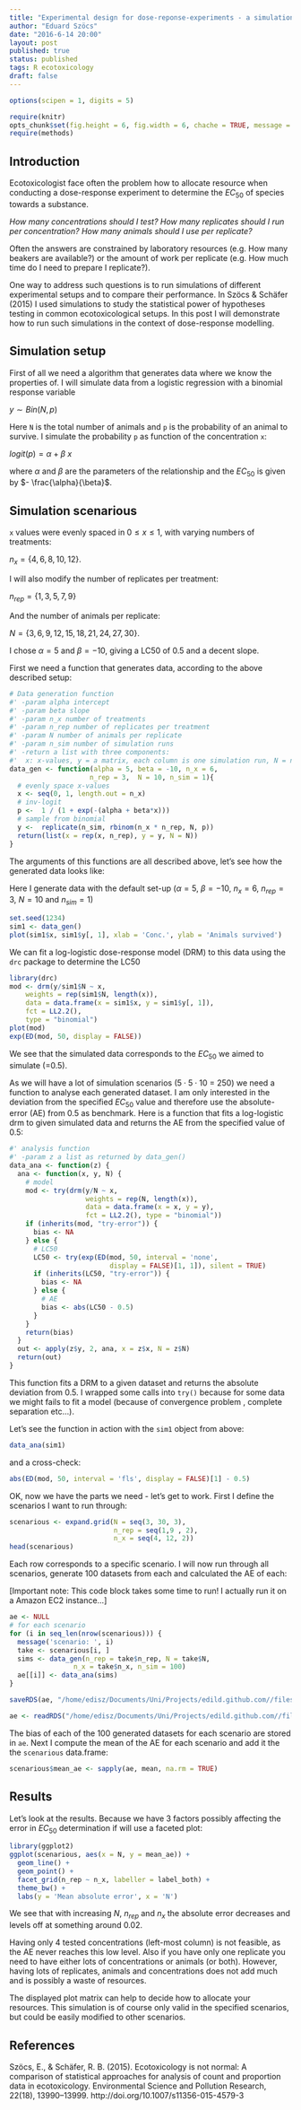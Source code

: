 ```yaml
---
title: "Experimental design for dose-reponse-experiments - a simulation"
author: "Eduard Szöcs"
date: "2016-6-14 20:00"
layout: post
published: true
status: published
tags: R ecotoxicology
draft: false
---
```


```r
options(scipen = 1, digits = 5)
```
```r
require(knitr)
opts_chunk$set(fig.height = 6, fig.width = 6, chache = TRUE, message = FALSE, echo = TRUE, cache = TRUE)
require(methods)
```


## Introduction

Ecotoxicologist face often the problem how to allocate resource when conducting a dose-response experiment to determine the $EC_{50}$ of species towards a substance.

*How many concentrations should I test?* *How many replicates should I run per concentration?*
*How many animals should I use per replicate?*

Often the answers are constrained by laboratory resources (e.g. How many beakers are available?) or the amount of work per replicate (e.g. How much time do I need to prepare I replicate?).

One way to address such questions is to run simulations of different experimental setups and to compare their performance.
In Szöcs & Schäfer (2015) I used simulations to study the statistical power of hypotheses testing in common ecotoxicological setups.
In this post I will demonstrate how to run such simulations in the context of dose-response modelling.


## Simulation setup

First of all we need a algorithm that generates data where we know the properties of.
I will simulate data from a logistic regression with a binomial response variable

$y \sim Bin(N, p)$

Here `N` is the total number of animals and `p` is the probability of an animal to survive.
I simulate the probability `p` as function of the concentration `x`:

$logit(p) = \alpha + \beta~x$

where $\alpha$ and $\beta$ are the parameters of the relationship and the $EC_{50}$ is given by $- \frac{\alpha}{\beta}$.



## Simulation scenarious

`x` values were evenly spaced in $0 \le x \le 1$, with varying numbers of treatments: 

$n_{x} = \{4,6,8,10,12\}$.

I will also modify the number of replicates per treatment:

$n_{rep} = \{1, 3, 5, 7, 9\}$

And the number of animals per replicate:

$N = \{3, 6, 9, 12, 15, 18, 21, 24, 27, 30\}$.

I chose $\alpha = 5$ and $\beta = -10$, giving a LC50 of 0.5 and a decent slope.

First we need a function that generates data, according to the above described setup:

```r
# Data generation function
#' -param alpha intercept
#' -param beta slope  
#' -param n_x number of treatments
#' -param n_rep number of replicates per treatment
#' -param N number of animals per replicate
#' -param n_sim number of simulation runs
#' -return a list with three components:
#'  x: x-values, y = a matrix, each column is one simulation run, N = number of animals
data_gen <- function(alpha = 5, beta = -10, n_x = 6, 
                    n_rep = 3,  N = 10, n_sim = 1){
  # evenly space x-values
  x <- seq(0, 1, length.out = n_x) 
  # inv-logit
  p <-  1 / (1 + exp(-(alpha + beta*x)))  
  # sample from binomial
  y <-  replicate(n_sim, rbinom(n_x * n_rep, N, p)) 
  return(list(x = rep(x, n_rep), y = y, N = N))
}
```

The arguments of this functions are all described above, let's see how the generated data looks like:

Here I generate data with the default set-up ($\alpha = 5$, $\beta = -10$, $n_x = 6$, $n_{rep} = 3$, $N = 10$ and $n_{sim}=1$)

```r
set.seed(1234)
sim1 <- data_gen()
plot(sim1$x, sim1$y[, 1], xlab = 'Conc.', ylab = 'Animals survived')
```

We can fit a log-logistic dose-response model (DRM) to this data using the `drc` package to determine the LC50

```r
library(drc)
mod <- drm(y/sim1$N ~ x, 
    weights = rep(sim1$N, length(x)),
    data = data.frame(x = sim1$x, y = sim1$y[, 1]), 
    fct = LL2.2(), 
    type = "binomial")
plot(mod)
exp(ED(mod, 50, display = FALSE))
```

We see that the simulated data corresponds to the $EC_{50}$ we aimed to simulate (=0.5).

As we will have a lot of simulation scenarios ($5 \cdot 5 \cdot 10~=~250$) we need a function to analyse each generated dataset. 
I am only interested in the deviation from the specified $EC_{50}$ value and therefore use the absolute-error (AE) from 0.5 as benchmark.
Here is a function that fits a log-logistic drm to given simulated data and returns the AE from the specified value of 0.5:

```r
#' analysis function
#' -param z a list as returned by data_gen()
data_ana <- function(z) {
  ana <- function(x, y, N) {
    # model
    mod <- try(drm(y/N ~ x, 
                   weights = rep(N, length(x)),
                   data = data.frame(x = x, y = y), 
                   fct = LL2.2(), type = "binomial"))
    if (inherits(mod, "try-error")) {
      bias <- NA
    } else {
      # LC50
      LC50 <- try(exp(ED(mod, 50, interval = 'none', 
                         display = FALSE)[1, 1]), silent = TRUE)
      if (inherits(LC50, "try-error")) {
        bias <- NA
      } else {
        # AE
        bias <- abs(LC50 - 0.5)
      }
    }
    return(bias)
  }
  out <- apply(z$y, 2, ana, x = z$x, N = z$N)
  return(out)
}
```

This function fits a DRM to a given dataset and returns the absolute deviation from 0.5.
I wrapped some calls into `try()` because for some data we might fails to fit a model (because of convergence problem , complete separation etc...).

Let's see the function in action with the `sim1` object from above:

```r
data_ana(sim1)
```

and a cross-check:
```r
abs(ED(mod, 50, interval = 'fls', display = FALSE)[1] - 0.5)
```



OK, now we have the parts we need - let's get to work.
First I define the scenarios I want to run through:

```r
scenarious <- expand.grid(N = seq(3, 30, 3),
                          n_rep = seq(1,9 , 2),
                          n_x = seq(4, 12, 2))
head(scenarious)
```

Each row corresponds to a specific scenario.
I will now run through all scenarios, generate 100 datasets from each and calculated the AE of each:

[Important note: This code block takes some time to run! I actually run it on a Amazon EC2 instance...]
```r
ae <- NULL
# for each scenario
for (i in seq_len(nrow(scenarious))) {
  message('scenario: ', i)
  take <- scenarious[i, ]
  sims <- data_gen(n_rep = take$n_rep, N = take$N, 
                n_x = take$n_x, n_sim = 100)
  ae[[i]] <- data_ana(sims)
}
```

```r
saveRDS(ae, "/home/edisz/Documents/Uni/Projects/edild.github.com//files/ae.rds")
```

```r
ae <- readRDS("/home/edisz/Documents/Uni/Projects/edild.github.com//files/ae.rds")
```


The bias of each of the 100 generated datasets for each scenario are stored in `ae`.
Next I compute the mean of the AE for each scenario and add it the the `scenarious` data.frame:

```r
scenarious$mean_ae <- sapply(ae, mean, na.rm = TRUE)
```

## Results
Let's look at the results. Because we have 3 factors possibly affecting the error in $EC_{50}$ determination if will use a faceted plot:

```r
library(ggplot2)
ggplot(scenarious, aes(x = N, y = mean_ae)) +
  geom_line() +
  geom_point() +
  facet_grid(n_rep ~ n_x, labeller = label_both) +
  theme_bw() +
  labs(y = 'Mean absolute error', x = 'N')
```

We see that with increasing $N$, $n_{rep}$ and $n_x$ the absolute error decreases and levels off at something around 0.02.

Having only 4 tested concentrations (left-most column) is not feasible, as the AE never reaches this low level.
Also if you have only one replicate you need to have either lots of concentrations or animals (or both).
However, having lots of replicates, animals and concentrations does not add much and is possibly a waste of resources.

The displayed plot matrix can help to decide how to allocate your resources.
This simulation is of course only valid in the specified scenarios, but could be easily modified to other scenarios.


## References

Szöcs, E., & Schäfer, R. B. (2015). Ecotoxicology is not normal: A comparison of statistical approaches for analysis of count and proportion data in ecotoxicology. Environmental Science and Pollution Research, 22(18), 13990–13999. http://doi.org/10.1007/s11356-015-4579-3

